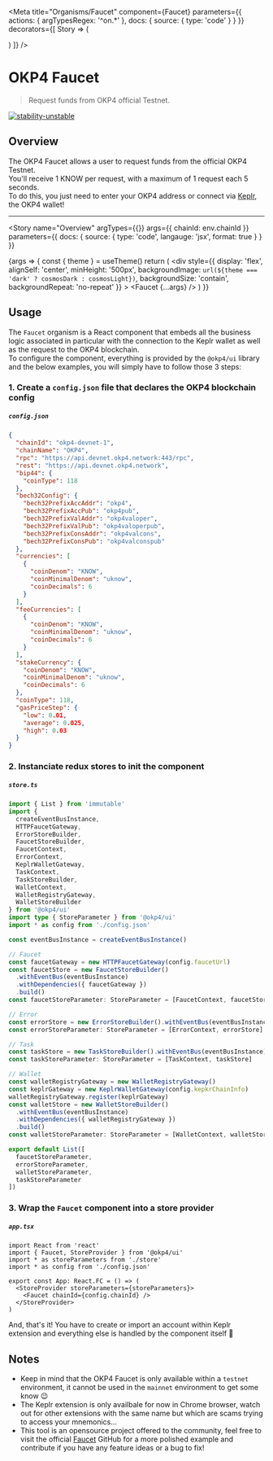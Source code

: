 
<Meta
  title="Organisms/Faucet"
  component={Faucet}
  parameters={{
    actions: { argTypesRegex: '^on.*' },
    docs: {
      source: {
        type: 'code'
      }
    }
  }}
  decorators={[
    Story => (
      <ThemeProvider>
        <StoreProvider storeParameters={storeParameters}>
          <div className="component-story-main faucet">
            <ThemeSwitcher />
            <Story />
          </div>
        </StoreProvider>
      </ThemeProvider>
    )
  ]}
/>

# OKP4 Faucet

> Request funds from OKP4 official Testnet.

[![stability-unstable](https://img.shields.io/badge/stability-unstable-yellow.svg)](https://github.com/emersion/stability-badges#unstable)

## Overview

The OKP4 Faucet allows a user to request funds from the official OKP4 Testnet.  
You'll receive 1 KNOW per request, with a maximum of 1 request each 5 seconds.  
To do this, you just need to enter your OKP4 address or connect via [Keplr](https://chrome.google.com/webstore/detail/keplr/dmkamcknogkgcdfhhbddcghachkejeap), the OKP4 wallet!

---

<Story
  name="Overview"
  argTypes={{}}
  args={{ chainId: env.chainId }}
  parameters={{ docs: { source: { type: 'code', langauge: 'jsx', format: true } } }}
>
  {args => {
    const { theme } = useTheme()
    return (
      <div
        style={{
          display: 'flex',
          alignSelf: 'center',
          minHeight: '500px',
          backgroundImage: `url(${theme === 'dark' ? cosmosDark : cosmosLight})`,
          backgroundSize: 'contain',
          backgroundRepeat: 'no-repeat'
        }}
      >
        <Faucet {...args} />
      </div>
    )
  }}
</Story>

## Usage

The `Faucet` organism is a React component that embeds all the business logic associated in particular with the connection to the Keplr wallet as well as the request to the OKP4 blockchain.  
To configure the component, everything is provided by the `@okp4/ui` library and the below examples, you will simply have to follow those 3 steps:

### 1. Create a `config.json` file that declares the OKP4 blockchain config

##### **`config.json`**

```json
{
  "chainId": "okp4-devnet-1",
  "chainName": "OKP4",
  "rpc": "https://api.devnet.okp4.network:443/rpc",
  "rest": "https://api.devnet.okp4.network",
  "bip44": {
    "coinType": 118
  },
  "bech32Config": {
    "bech32PrefixAccAddr": "okp4",
    "bech32PrefixAccPub": "okp4pub",
    "bech32PrefixValAddr": "okp4valoper",
    "bech32PrefixValPub": "okp4valoperpub",
    "bech32PrefixConsAddr": "okp4valcons",
    "bech32PrefixConsPub": "okp4valconspub"
  },
  "currencies": [
    {
      "coinDenom": "KNOW",
      "coinMinimalDenom": "uknow",
      "coinDecimals": 6
    }
  ],
  "feeCurrencies": [
    {
      "coinDenom": "KNOW",
      "coinMinimalDenom": "uknow",
      "coinDecimals": 6
    }
  ],
  "stakeCurrency": {
    "coinDenom": "KNOW",
    "coinMinimalDenom": "uknow",
    "coinDecimals": 6
  },
  "coinType": 118,
  "gasPriceStep": {
    "low": 0.01,
    "average": 0.025,
    "high": 0.03
  }
}
```

### 2. Instanciate redux stores to init the component

##### **`store.ts`**

```ts
import { List } from 'immutable'
import {
  createEventBusInstance,
  HTTPFaucetGateway,
  ErrorStoreBuilder,
  FaucetStoreBuilder,
  FaucetContext,
  ErrorContext,
  KeplrWalletGateway,
  TaskContext,
  TaskStoreBuilder,
  WalletContext,
  WalletRegistryGateway,
  WalletStoreBuilder
} from '@okp4/ui'
import type { StoreParameter } from '@okp4/ui'
import * as config from './config.json'

const eventBusInstance = createEventBusInstance()

// Faucet
const faucetGateway = new HTTPFaucetGateway(config.faucetUrl)
const faucetStore = new FaucetStoreBuilder()
  .withEventBus(eventBusInstance)
  .withDependencies({ faucetGateway })
  .build()
const faucetStoreParameter: StoreParameter = [FaucetContext, faucetStore]

// Error
const errorStore = new ErrorStoreBuilder().withEventBus(eventBusInstance).build()
const errorStoreParameter: StoreParameter = [ErrorContext, errorStore]

// Task
const taskStore = new TaskStoreBuilder().withEventBus(eventBusInstance).build()
const taskStoreParameter: StoreParameter = [TaskContext, taskStore]

// Wallet
const walletRegistryGateway = new WalletRegistryGateway()
const keplrGateway = new KeplrWalletGateway(config.kepkrChainInfo)
walletRegistryGateway.register(keplrGateway)
const walletStore = new WalletStoreBuilder()
  .withEventBus(eventBusInstance)
  .withDependencies({ walletRegistryGateway })
  .build()
const walletStoreParameter: StoreParameter = [WalletContext, walletStore]

export default List([
  faucetStoreParameter,
  errorStoreParameter,
  walletStoreParameter,
  taskStoreParameter
])
```

### 3. Wrap the `Faucet` component into a store provider

##### **`app.tsx`**

```tsx
import React from 'react'
import { Faucet, StoreProvider } from '@okp4/ui'
import * as storeParameters from './store'
import * as config from './config.json'

export const App: React.FC = () => (
  <StoreProvider storeParameters={storeParameters}>
    <Faucet chainId={config.chainId} />
  </StoreProvider>
)
```

And, that's it!
You have to create or import an account within Keplr extension and everything else is handled by the component itself 🚀

## Notes

- Keep in mind that the OKP4 Faucet is only available within a `testnet` environment, it cannot be used in the `mainnet` environment to get some know 😉
- The Keplr extension is only availbale for now in Chrome browser, watch out for other extensions with the same name but which are scams trying to access your mnemonics...
- This tool is an opensource project offered to the community, feel free to visit the official [Faucet](https://github.com/okp4/faucet-web) GitHub for a more polished example and contribute if you have any feature ideas or a bug to fix!
